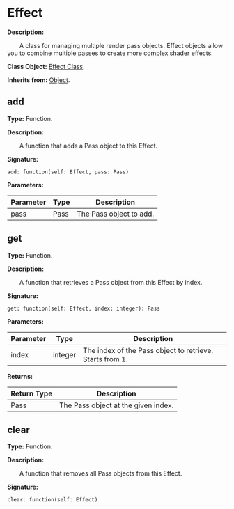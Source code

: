 
# Effect

**Description:**

&emsp;&emsp;A class for managing multiple render pass objects.
Effect objects allow you to combine multiple passes to create more complex shader effects.

**Class Object:** [Effect Class](/docs/api/Class%20Object/Effect).

**Inherits from:** [Object](/docs/api/Class/Object).

## add

**Type:** Function.

**Description:**

&emsp;&emsp;A function that adds a Pass object to this Effect.

**Signature:**
```tl
add: function(self: Effect, pass: Pass)
```

**Parameters:**

| Parameter | Type | Description |
| --- | --- | --- |
| pass | Pass | The Pass object to add. |

## get

**Type:** Function.

**Description:**

&emsp;&emsp;A function that retrieves a Pass object from this Effect by index.

**Signature:**
```tl
get: function(self: Effect, index: integer): Pass
```

**Parameters:**

| Parameter | Type | Description |
| --- | --- | --- |
| index | integer | The index of the Pass object to retrieve. Starts from 1. |

**Returns:**

| Return Type | Description |
| --- | --- |
| Pass | The Pass object at the given index. |

## clear

**Type:** Function.

**Description:**

&emsp;&emsp;A function that removes all Pass objects from this Effect.

**Signature:**
```tl
clear: function(self: Effect)
```